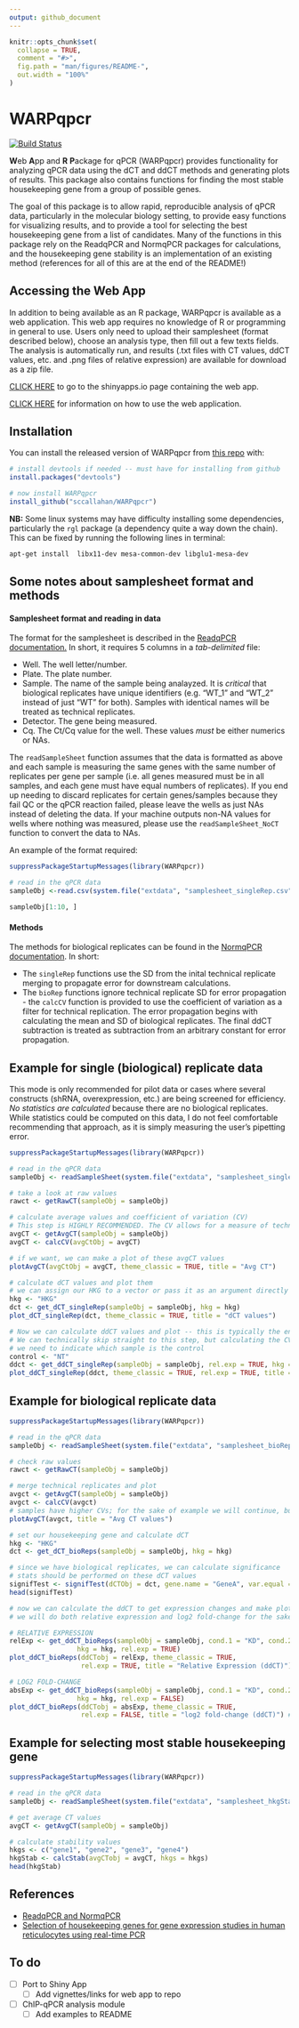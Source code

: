 ```yaml
---
output: github_document
---
```


<!-- README.md is generated from README.Rmd. Please edit that file -->

```r
knitr::opts_chunk$set(
  collapse = TRUE,
  comment = "#>",
  fig.path = "man/figures/README-",
  out.width = "100%"
)
```
# WARPqpcr

<!-- badges: start -->
[![Build Status](https://travis-ci.org/sccallahan/WARPqpcr.svg?branch=master)](https://travis-ci.org/sccallahan/WARPqpcr)
<!-- badges: end -->

**W**eb **A**pp and **R** **P**ackage for qPCR (WARPqpcr) provides functionality for analyzing qPCR data using the dCT and ddCT methods and generating plots of results. This package also contains functions for finding the most stable housekeeping gene from a group of possible genes.

The goal of this package is to allow rapid, reproducible analysis of qPCR data, particularly in the molecular biology setting, to provide easy functions for visualizing results, and to provide a tool for selecting the best housekeeping gene from a list of candidates. Many of the functions in this package rely on the ReadqPCR and NormqPCR packages for calculations, and the housekeeping gene stability is an implementation of an existing method (references for all of this are at the end of the README!) 

## Accessing the Web App

In addition to being available as an R package, WARPqpcr is available as a web application. This web app requires no knowledge of R or programming in general to use. Users only need to upload their samplesheet (format described below), choose an analysis type, then fill out a few texts fields. The analysis is automatically run, and results (.txt files with CT values, ddCT values, etc. and .png files of relative expression) are available for download as a zip file.

[CLICK HERE](https://s-carson-callahan.shinyapps.io/WARPqpcr/) to go to the shinyapps.io page containing the web app.

[CLICK HERE](https://github.com/sccallahan/WARPqpcr/blob/master/vignettes/shiny_app_usage_github.md) for information on how to use the web application.

## Installation

You can install the released version of WARPqpcr from [this repo](https://github.com/sccallahan/WARPqpcr) with:

```r
# install devtools if needed -- must have for installing from github
install.packages("devtools")

# now install WARPqpcr
install_github("sccallahan/WARPqpcr")
```

**NB:** Some linux systems may have difficulty installing some dependencies, particularly the `rgl` package (a dependency quite a way down the chain). This can be fixed by running the following lines in terminal:

``` bash
apt-get install  libx11-dev mesa-common-dev libglu1-mesa-dev

```

## Some notes about samplesheet format and methods

#### Samplesheet format and reading in data

The format for the samplesheet is described in the [ReadqPCR documentation.](https://www.bioconductor.org/packages/release/bioc/vignettes/ReadqPCR/inst/doc/ReadqPCR.pdf) In short, it requires 5 columns in a *tab-delimited* file:

* Well. The well letter/number.
* Plate. The plate number.
* Sample. The name of the sample being analayzed. It is *critical* that biological replicates have unique identifiers (e.g. "WT_1" and "WT_2" instead of just "WT" for both). Samples with identical names will be treated as technical replicates.
* Detector. The gene being measured.
* Cq. The Ct/Cq value for the well. These values *must* be either numerics or NAs.

The `readSampleSheet` function assumes that the data is formatted as above and each sample is measuring the same genes with the same number of replicates per gene per sample (i.e. all genes measured must be in all samples, and each gene must have equal numbers of replicates). If you end up needing to discard replicates for certain genes/samples because they fail QC or the qPCR reaction failed, please leave the wells as just NAs instead of deleting the data. If your machine outputs non-NA values for wells where nothing was measured, please use the `readSampleSheet_NoCT` function to convert the data to NAs.

An example of the format required:

```r
suppressPackageStartupMessages(library(WARPqpcr))

# read in the qPCR data
sampleObj <-read.csv(system.file("extdata", "samplesheet_singleRep.csv", package = "WARPqpcr"), header = TRUE, sep = "\t")

sampleObj[1:10, ]
```

#### Methods

The methods for biological replicates can be found in the [NormqPCR documentation](https://www.bioconductor.org/packages/release/bioc/vignettes/NormqPCR/inst/doc/NormqPCR.pdf). In short:

* The `singleRep` functions use the SD from the inital technical replicate merging to propagate error for downstream calculations.
* The `bioRep` functions ignore technical replicate SD for error propagation - the `calcCV` function is provided to use the coefficient of variation as a filter for technical replication. The error propagation begins with calculating the mean and SD of biological replicates. The final ddCT subtraction is treated as subtraction from an arbitrary constant for error propagation.

## Example for single (biological) replicate data

This mode is only recommended for pilot data or cases where several constructs (shRNA, overexpression, etc.) are being screened for efficiency. *No statistics are calculated* because there are no biological replicates. While statistics could be computed on this data, I do not feel comfortable recommending that approach, as it is simply measuring the user's pipetting error.

```r
suppressPackageStartupMessages(library(WARPqpcr))

# read in the qPCR data
sampleObj <- readSampleSheet(system.file("extdata", "samplesheet_singleRep.csv", package = "WARPqpcr"))

# take a look at raw values
rawct <- getRawCT(sampleObj = sampleObj)

# calculate average values and coefficient of variation (CV)
# This step is HIGHLY RECOMMENDED. The CV allows for a measure of technical replicate consistency 
avgCT <- getAvgCT(sampleObj = sampleObj)
avgCT <- calcCV(avgCtObj = avgCT)

# if we want, we can make a plot of these avgCT values
plotAvgCT(avgCtObj = avgCT, theme_classic = TRUE, title = "Avg CT")

# calculate dCT values and plot them
# we can assign our HKG to a vector or pass it as an argument directly
hkg <- "HKG"
dct <- get_dCT_singleRep(sampleObj = sampleObj, hkg = hkg)
plot_dCT_singleRep(dct, theme_classic = TRUE, title = "dCT values")

# Now we can calculate ddCT values and plot -- this is typically the end result desired
# We can technically skip straight to this step, but calculating the CV first is recommended
# we need to indicate which sample is the control
control <- "NT"
ddct <- get_ddCT_singleRep(sampleObj = sampleObj, rel.exp = TRUE, hkg = hkg, control = control) # same hkg as the dCT step above
plot_ddCT_singleRep(ddct, theme_classic = TRUE, rel.exp = TRUE, title = "Relative Expression (ddCT)")
```


## Example for biological replicate data
```r
suppressPackageStartupMessages(library(WARPqpcr))

# read in the qPCR data
sampleObj <- readSampleSheet(system.file("extdata", "samplesheet_bioReps.csv", package = "WARPqpcr"))

# check raw values
rawct <- getRawCT(sampleObj = sampleObj)

# merge technical replicates and plot
avgct <- getAvgCT(sampleObj = sampleObj)
avgct <- calcCV(avgct)
# samples have higher CVs; for the sake of example we will continue, but in real data this should be investigated
plotAvgCT(avgct, title = "Avg CT values")

# set our housekeeping gene and calculate dCT
hkg <- "HKG"
dct <- get_dCT_bioReps(sampleObj = sampleObj, hkg = hkg)

# since we have biological replicates, we can calculate significance
# stats should be performed on these dCT values
signifTest <- signifTest(dCTObj = dct, gene.name = "GeneA", var.equal = TRUE)
head(signifTest)

# now we can calculate the ddCT to get expression changes and make plots
# we will do both relative expression and log2 fold-change for the sake of demonstration

# RELATIVE EXPRESSION
relExp <- get_ddCT_bioReps(sampleObj = sampleObj, cond.1 = "KD", cond.2 = "LUC", reps.cond.1 = 3, reps.cond.2 = 3,
                 hkg = hkg, rel.exp = TRUE)
plot_ddCT_bioReps(ddCTobj = relExp, theme_classic = TRUE,
                  rel.exp = TRUE, title = "Relative Expression (ddCT)") #NB: rel.exp value must match data type

# LOG2 FOLD-CHANGE
absExp <- get_ddCT_bioReps(sampleObj = sampleObj, cond.1 = "KD", cond.2 = "LUC", reps.cond.1 = 3, reps.cond.2 = 3,
                 hkg = hkg, rel.exp = FALSE)
plot_ddCT_bioReps(ddCTobj = absExp, theme_classic = TRUE,
                  rel.exp = FALSE, title = "log2 fold-change (ddCT)") #NB: rel.exp value must match data type
```


## Example for selecting most stable housekeeping gene
```r
suppressPackageStartupMessages(library(WARPqpcr))

# read in the qPCR data
sampleObj <- readSampleSheet(system.file("extdata", "samplesheet_hkgStab.csv", package = "WARPqpcr"))

# get average CT values
avgCT <- getAvgCT(sampleObj = sampleObj)

# calculate stability values
hkgs <- c("gene1", "gene2", "gene3", "gene4")
hkgStab <- calcStab(avgCTobj = avgCT, hkgs = hkgs)
head(hkgStab)
```


## References

* [ReadqPCR and NormqPCR](https://bmcgenomics.biomedcentral.com/articles/10.1186/1471-2164-13-296)
* [Selection of housekeeping genes for gene expression studies in human reticulocytes using real-time PCR](https://www.ncbi.nlm.nih.gov/pubmed/17026756)


## To do
- [ ] Port to Shiny App
  - [ ] Add vignettes/links for web app to repo
- [ ] ChIP-qPCR analysis module
  - [ ] Add examples to README
